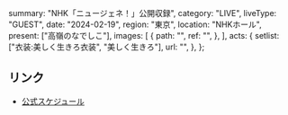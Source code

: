   summary: "NHK「ニュージェネ！」公開収録",
  category: "LIVE",
  liveType: "GUEST",
  date: "2024-02-19",
  region: "東京",
  location: "NHKホール",
  present: ["高嶺のなでしこ"],
  images: [
    {
      path: "",
      ref: "",
    },
  ],
  acts: {
    setlist: ["衣装:美しく生きろ衣装", "美しく生きろ"],
    url: "",
  },
};

## リンク

- [公式スケジュール](https://takanenonadeshiko.jp/?p=1714)
